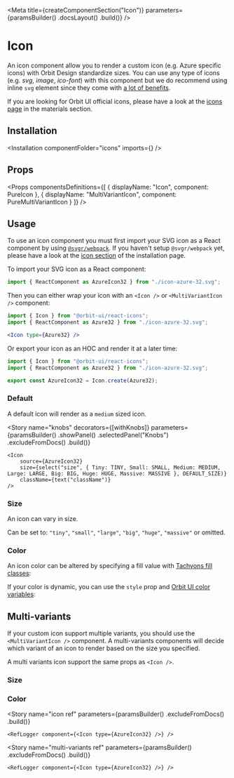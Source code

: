 
<Meta
    title={createComponentSection("Icon")}
    parameters={paramsBuilder()
        .docsLayout(<ReactComponentsLayout sourcePath="/packages/react-components/components/icons/src" />)
        .build()}
/>

# Icon

An icon component allow you to render a custom icon (e.g. Azure specific icons) with Orbit Design standardize sizes. You can use any type of icons (e.g. _svg_, _image_, _ico-font_) with this component but we do recommend using inline `svg` element since they come with [a lot of benefits](https://www.jotform.com/blog/why-you-should-embed-svg-inline-98570).

If you are looking for Orbit UI official icons, please have a look at the [icons page](?path=/docs/materials-icons--page#gallery) in the materials section.

## Installation

<Installation componentFolder="icons" imports={<Imports />} />

## Props

<Props
    componentsDefinitions={[
        { displayName: "Icon", component: PureIcon },
        { displayName: "MultiVariantIcon", component: PureMultiVariantIcon }
    ]}
/>

## Usage

To use an icon component you must first import your SVG icon as a React component by using [`@svgr/webpack`](https://react-svgr.com/docs/getting-started/). If you haven't setup `@svgr/webpack` yet, please have a look at the [icon section](http://localhost:2742/?path=/docs/getting-started-installation--page#icons) of the installation page.

To import your SVG icon as a React component:

```jsx dark
import { ReactComponent as AzureIcon32 } from "./icon-azure-32.svg";
```

Then you can either wrap your icon with an `<Icon />` or `<MultiVariantIcon />` component:

```jsx dark
import { Icon } from "@orbit-ui/react-icons";
import { ReactComponent as Azure32 } from "./icon-azure-32.svg";

<Icon type={Azure32} />
```

Or export your icon as an HOC and render it at a later time:

```jsx dark
import { Icon } from "@orbit-ui/react-icons";
import { ReactComponent as Azure32 } from "./icon-azure-32.svg";

export const AzureIcon32 = Icon.create(Azure32);
```

<IndexFileUsage />

### Default

A default icon will render as a `medium` sized icon.

<Preview>
    <Story name="default">
        <CheckeredBackground>
            <Icon type={AzureIcon32} />
        </CheckeredBackground>
    </Story>
</Preview>

<Story
    name="knobs"
    decorators={[withKnobs]}
    parameters={paramsBuilder()
        .showPanel()
        .selectedPanel("Knobs")
        .excludeFromDocs()
        .build()}
>
    <Icon
        source={AzureIcon32}
        size={select("size", { Tiny: TINY, Small: SMALL, Medium: MEDIUM, Large: LARGE, Big: BIG, Huge: HUGE, Massive: MASSIVE }, DEFAULT_SIZE)}
        className={text("className")}
    />
</Story>

### Size

An icon can vary in size.

Can be set to: `"tiny"`, `"small"`, `"large"`, `"big"`, `"huge"`, `"massive"` or omitted.

<Preview>
    <Story name="size">
        <CheckeredBackground>
            <div className="flex items-end items-space-between">
                <Icon type={AzureIcon32} size="tiny" />
                <Icon type={AzureIcon32} size="small" />
                <Icon type={AzureIcon32} />
                <Icon type={AzureIcon32} size="large" />
                <Icon type={AzureIcon32} size="big" />
                <Icon type={AzureIcon32} size="huge" />
                <Icon type={AzureIcon32} size="massive" />
            </div>
        </CheckeredBackground>
    </Story>
</Preview>

### Color

An icon color can be altered by specifying a fill value with [Tachyons fill classes](?path=/docs/materials-colors--page#tachyons):

<Preview>
    <Story name="color">
        <CheckeredBackground>
            <div className="flex items-end items-space-between">
                <Icon type={AzureIcon32} size="huge" className="fill-primary-100" />
                <Icon type={AzureIcon32} size="huge" className="fill-primary-500" />
                <Icon type={AzureIcon32} size="huge" className="fill-primary-900" />
            </div>
        </CheckeredBackground>
    </Story>
</Preview>

If your color is dynamic, you can use the `style` prop and [Orbit UI color variables](?path=/docs/getting-started-foundation--page#colors):

<Preview>
    <Story name="dynamic-color">
        <CheckeredBackground>
            <div className="flex items-end items-space-between">
                <Icon type={AzureIcon32} size="huge" style={{ fill: "var(--primary-100)" }} />
                <Icon type={AzureIcon32} size="huge" style={{ fill: "var(--primary-500)" }} />
                <Icon type={AzureIcon32} size="huge" style={{ fill: "var(--primary-900)" }} />
            </div>
        </CheckeredBackground>
    </Story>
</Preview>

## Multi-variants

If your custom icon support multiple variants, you should use the `<MultiVariantIcon />` component. A multi-variants components will decide which variant of an icon to render based on the size you specified.

A multi variants icon support the same props as `<Icon />`.

### Size

<Preview>
    <Story name="multi-variants size">
        <CheckeredBackground>
            <div className="flex items-end items-space-between">
                <MultiVariantIcon type24={FilterIcon24} type32={FilterIcon32} size="tiny" />
                <MultiVariantIcon type24={FilterIcon24} type32={FilterIcon32} size="small" />
                <MultiVariantIcon type24={FilterIcon24} type32={FilterIcon32} />
                <MultiVariantIcon type24={FilterIcon24} type32={FilterIcon32} size="large" />
                <MultiVariantIcon type24={FilterIcon24} type32={FilterIcon32} size="big" />
                <MultiVariantIcon type24={FilterIcon24} type32={FilterIcon32} size="huge" />
                <MultiVariantIcon type24={FilterIcon24} type32={FilterIcon32} size="massive" />
            </div>
        </CheckeredBackground>
    </Story>
</Preview>

### Color

<Preview>
    <Story name="multi-variants color">
        <CheckeredBackground>
            <div className="flex items-end items-space-between">
                <MultiVariantIcon type24={FilterIcon24} type32={FilterIcon32} size="huge" className="fill-primary-100" />
                <MultiVariantIcon type24={FilterIcon24} type32={FilterIcon32} size="huge" className="fill-primary-500" />
                <MultiVariantIcon type24={FilterIcon24} type32={FilterIcon32} size="huge" className="fill-primary-900" />
            </div>
        </CheckeredBackground>
    </Story>
</Preview>

<Story
    name="icon ref"
    parameters={paramsBuilder()
        .excludeFromDocs()
        .build()}
>
    <RefLogger component={<Icon type={AzureIcon32} />} />
</Story>

<Story
    name="multi-variants ref"
    parameters={paramsBuilder()
        .excludeFromDocs()
        .build()}
>
    <RefLogger component={<Icon type={AzureIcon32} />} />
</Story>
